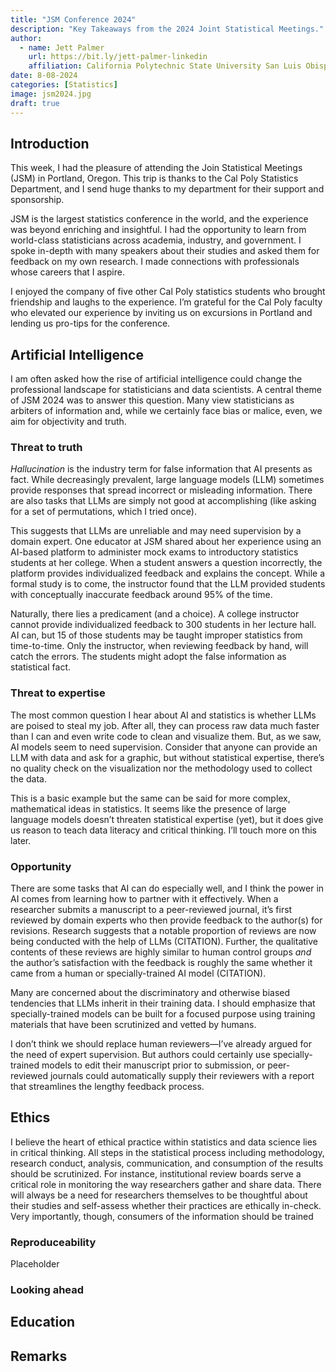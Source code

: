 ```yaml
---
title: "JSM Conference 2024"
description: "Key Takeaways from the 2024 Joint Statistical Meetings."
author:
  - name: Jett Palmer
    url: https://bit.ly/jett-palmer-linkedin
    affiliation: California Polytechnic State University San Luis Obispo
date: 8-08-2024
categories: [Statistics]
image: jsm2024.jpg
draft: true
---
```


## Introduction

This week, I had the pleasure of attending the Join Statistical Meetings (JSM) in Portland, Oregon. This trip is thanks to the Cal Poly Statistics Department, and I send huge thanks to my department for their support and sponsorship.

JSM is the largest statistics conference in the world, and the experience was beyond enriching and insightful. I had the opportunity to learn from world-class statisticians across academia, industry, and government. I spoke in-depth with many speakers about their studies and asked them for feedback on my own research. I made connections with professionals whose careers that I aspire.

I enjoyed the company of five other Cal Poly statistics students who brought friendship and laughs to the experience. I'm grateful for the Cal Poly faculty who elevated our experience by inviting us on excursions in Portland and lending us pro-tips for the conference.

## Artificial Intelligence

I am often asked how the rise of artificial intelligence could change the professional landscape for statisticians and data scientists. A central theme of JSM 2024 was to answer this question. Many view statisticians as arbiters of information and, while we certainly face bias or malice, even, we aim for objectivity and truth.

### Threat to truth

*Hallucination* is the industry term for false information that AI presents as fact. While decreasingly prevalent, large language models (LLM) sometimes provide responses that spread incorrect or misleading information. There are also tasks that LLMs are simply not good at accomplishing (like asking for a set of permutations, which I tried once).

This suggests that LLMs are unreliable and may need supervision by a domain expert. One educator at JSM shared about her experience using an AI-based platform to administer mock exams to introductory statistics students at her college. When a student answers a question incorrectly, the platform provides individualized feedback and explains the concept. While a formal study is to come, the instructor found that the LLM provided students with conceptually inaccurate feedback around 95% of the time.

Naturally, there lies a predicament (and a choice). A college instructor cannot provide individualized feedback to 300 students in her lecture hall. AI can, but 15 of those students may be taught improper statistics from time-to-time. Only the instructor, when reviewing feedback by hand, will catch the errors. The students might adopt the false information as statistical fact.

### Threat to expertise

The most common question I hear about AI and statistics is whether LLMs are poised to steal my job. After all, they can process raw data much faster than I can and even write code to clean and visualize them. But, as we saw, AI models seem to need supervision. Consider that anyone can provide an LLM with data and ask for a graphic, but without statistical expertise, there's no quality check on the visualization nor the methodology used to collect the data.

This is a basic example but the same can be said for more complex, mathematical ideas in statistics. It seems like the presence of large language models doesn't threaten statistical expertise (yet), but it does give us reason to teach data literacy and critical thinking. I'll touch more on this later.

### Opportunity

There are some tasks that AI can do especially well, and I think the power in AI comes from learning how to partner with it effectively. When a researcher submits a manuscript to a peer-reviewed journal, it's first reviewed by domain experts who then provide feedback to the author(s) for revisions. Research suggests that a notable proportion of reviews are now being conducted with the help of LLMs (CITATION). Further, the qualitative contents of these reviews are highly similar to human control groups *and* the author's satisfaction with the feedback is roughly the same whether it came from a human or specially-trained AI model (CITATION).

::: callout-note
Many are concerned about the discriminatory and otherwise biased tendencies that LLMs inherit in their training data. I should emphasize that specially-trained models can be built for a focused purpose using training materials that have been scrutinized and vetted by humans.
:::

I don't think we should replace human reviewers—I've already argued for the need of expert supervision. But authors could certainly use specially-trained models to edit their manuscript prior to submission, or peer-reviewed journals could automatically supply their reviewers with a report that streamlines the lengthy feedback process.

## Ethics

I believe the heart of ethical practice within statistics and data science lies in critical thinking. All steps in the statistical process including methodology, research conduct, analysis, communication, and consumption of the results should be scrutinized. For instance, institutional review boards serve a critical role in monitoring the way researchers gather and share data. There will always be a need for researchers themselves to be thoughtful about their studies and self-assess whether their practices are ethically in-check. Very importantly, though, consumers of the information should be trained

### Reproduceability

Placeholder

### Looking ahead

## Education

## Remarks
